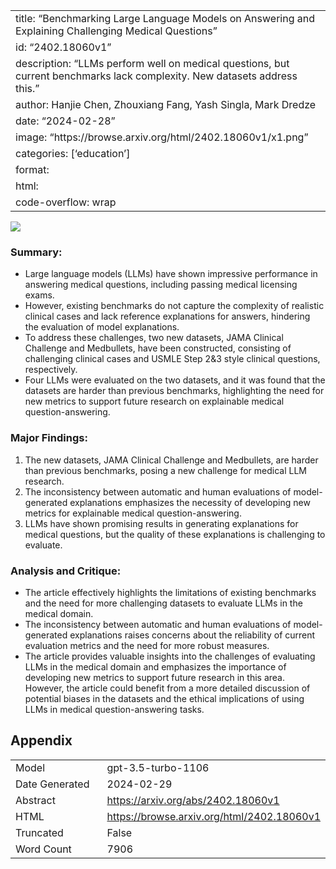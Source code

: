 
---
title: "Benchmarking Large Language Models on Answering and Explaining Challenging Medical Questions"
id: "2402.18060v1"
description: "LLMs perform well on medical questions, but current benchmarks lack complexity. New datasets address this."
author: Hanjie Chen, Zhouxiang Fang, Yash Singla, Mark Dredze
date: "2024-02-28"
image: "https://browse.arxiv.org/html/2402.18060v1/x1.png"
categories: ['education']
format:
  html:
    code-overflow: wrap
---

![](https://browse.arxiv.org/html/2402.18060v1/x1.png)

### **Summary:**
- Large language models (LLMs) have shown impressive performance in answering medical questions, including passing medical licensing exams.
- However, existing benchmarks do not capture the complexity of realistic clinical cases and lack reference explanations for answers, hindering the evaluation of model explanations.
- To address these challenges, two new datasets, JAMA Clinical Challenge and Medbullets, have been constructed, consisting of challenging clinical cases and USMLE Step 2&3 style clinical questions, respectively.
- Four LLMs were evaluated on the two datasets, and it was found that the datasets are harder than previous benchmarks, highlighting the need for new metrics to support future research on explainable medical question-answering.

### Major Findings:
1. The new datasets, JAMA Clinical Challenge and Medbullets, are harder than previous benchmarks, posing a new challenge for medical LLM research.
2. The inconsistency between automatic and human evaluations of model-generated explanations emphasizes the necessity of developing new metrics for explainable medical question-answering.
3. LLMs have shown promising results in generating explanations for medical questions, but the quality of these explanations is challenging to evaluate.

### Analysis and Critique:
- The article effectively highlights the limitations of existing benchmarks and the need for more challenging datasets to evaluate LLMs in the medical domain.
- The inconsistency between automatic and human evaluations of model-generated explanations raises concerns about the reliability of current evaluation metrics and the need for more robust measures.
- The article provides valuable insights into the challenges of evaluating LLMs in the medical domain and emphasizes the importance of developing new metrics to support future research in this area. However, the article could benefit from a more detailed discussion of potential biases in the datasets and the ethical implications of using LLMs in medical question-answering tasks.

## Appendix

|          |          |
|----------|----------|
| Model     | gpt-3.5-turbo-1106       |
| Date Generated     | 2024-02-29       |
| Abstract | [https://arxiv.org/abs/2402.18060v1](https://arxiv.org/abs/2402.18060v1)        |
| HTML     | [https://browse.arxiv.org/html/2402.18060v1](https://browse.arxiv.org/html/2402.18060v1)       |
| Truncated       | False       |
| Word Count       | 7906       |